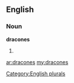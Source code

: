 ==English==

===Noun===
'''dracones'''

# {{plural of|[[dracone]]}}

[[Category:English plurals]]

[[ar:dracones]]
[[my:dracones]]